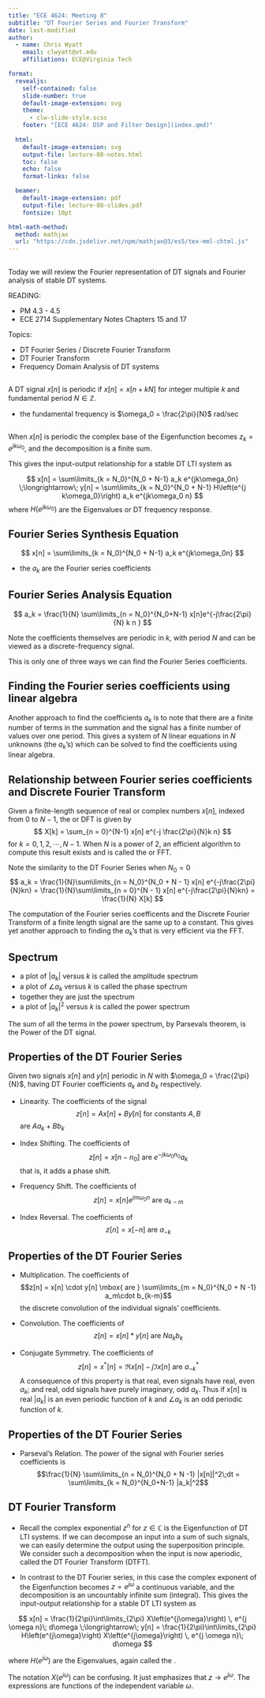 ```yaml
---
title: "ECE 4624: Meeting 8"
subtitle: "DT Fourier Series and Fourier Transform"
date: last-modified
author:
  - name: Chris Wyatt
    email: clwyatt@vt.edu
    affiliations: ECE@Virginia Tech

format: 
  revealjs:
    self-contained: false
    slide-number: true
    default-image-extension: svg
    theme: 
      - clw-slide-style.scss
    footer: "[ECE 4624: DSP and Filter Design](index.qmd)"
    
  html:
    default-image-extension: svg
    output-file: lecture-08-notes.html
    toc: false
    echo: false
    format-links: false

  beamer:
    default-image-extension: pdf
    output-file: lecture-08-slides.pdf
    fontsize: 10pt

html-math-method:
  method: mathjax
  url: "https://cdn.jsdelivr.net/npm/mathjax@3/es5/tex-mml-chtml.js"    
---
```


## {.t}

Today we will review the Fourier representation of DT signals and Fourier analysis of stable DT systems.

READING:

* PM 4.3 - 4.5
* ECE 2714 Supplementary Notes Chapters 15 and 17 

Topics:

- DT Fourier Series / Discrete Fourier Transform
- DT Fourier Transform
- Frequency Domain Analysis of DT systems

## {.t}

A DT signal $x[n]$ is periodic if $x[n] = x[n+kN]$ for integer
multiple $k$ and fundamental period $N \in \mathbb{Z}$.

- the fundamental frequency is $\omega_0 = \frac{2\pi}{N}$ rad/sec

## {.t}

When $x[n]$ is periodic the complex base of the Eigenfunction becomes
$z_k = e^{jk\omega_0}$, and the decomposition is a finite sum.

This gives the input-output relationship for a stable DT LTI system as

$$
x[n] = \sum\limits_{k = N_0}^{N_0 + N-1} a_k e^{jk\omega_0n} \;\longrightarrow\;  y[n] = \sum\limits_{k = N_0}^{N_0 + N-1} H\left(e^{j k\omega_0}\right) a_k e^{jk\omega_0 n}
$$
where $H\left(e^{j k\omega_0}\right)$ are the Eigenvalues or DT frequency response.

## Fourier Series Synthesis Equation {.t}

$$
x[n] = \sum\limits_{k = N_0}^{N_0 + N-1} a_k e^{jk\omega_0n}
$$

- the $a_k$ are the Fourier series coefficients


## Fourier Series Analysis Equation {.t}

$$
a_k = \frac{1}{N} \sum\limits_{n = N_0}^{N_0+N-1} x[n]e^{-j\frac{2\pi}{N} k n }
$$

::: notes

Note the coefficients themselves are periodic in $k$, with period $N$ and can be viewed as a discrete-frequency signal.

This is only one of three ways we can find the Fourier Series coefficients.

:::

## Finding the Fourier series coefficients using linear algebra {.t}

\begin{align*}
  x[N_0] &= \sum\limits_{k = N_0}^{N_0 + N-1} a_k e^{jk\omega_0N_0}\\
  x[N_0+1] &= \sum\limits_{k = N_0}^{N_0 + N-1} a_k e^{jk\omega_0(N_0+1)}\\
  \vdots\hspace{2em} &= \hspace{2em}\vdots\\
  x[N_0+N-1] &= \sum\limits_{k = N_0}^{N_0 + N-1} a_k e^{jk\omega_0(N_0+N-1)}\\
\end{align*}


::: notes
Another approach to find the coefficients $a_k$ is to note that there are a
finite number of terms in the summation and the signal has a finite
number of values over one period. This gives a system of $N$ linear
equations in $N$ unknowns (the $a_k$'s) which can be solved to find the coefficients using
linear algebra.
:::

## Relationship between Fourier series coefficients and Discrete Fourier Transform

Given a finite-length sequence of real or complex numbers $x[n]$, indexed from $0$ to $N-1$, the \emph{Discrete Fourier Transform} or DFT is given by
$$
X[k] = \sum_{n = 0}^{N-1}  x[n] e^{-j \frac{2\pi}{N}k n}
$$
for $k = 0, 1, 2, \cdots, N-1$. When $N$ is a power of 2, an efficient algorithm to compute this result exists and is called the \emph{Fast Fourier Transform} or FFT.

Note the similarity to the DT Fourier Series when $N_0 = 0$
$$
a_k = \frac{1}{N}\sum\limits_{n = N_0}^{N_0 + N - 1} x[n] e^{-j\frac{2\pi}{N}kn} =  \frac{1}{N}\sum\limits_{n = 0}^{N - 1} x[n] e^{-j\frac{2\pi}{N}kn} = \frac{1}{N} X[k]
$$

::: notes
The computation of the Fourier series coefficents and the Discrete Fourier Transform of a finite length signal are the same up to a constant. This gives yet another approach to finding the $a_k$'s that is very efficient via the FFT.
:::

## Spectrum {.t}

- a plot of $|a_k|$ versus $k$ is called the amplitude spectrum
- a plot of $\angle a_k$ versus $k$ is called the phase spectrum
- together they are just the spectrum
- a plot of $|a_k|^2$ versus $k$ is called the power spectrum

::: notes

The sum of all the terms in the power spectrum, by Parsevals theorem, is the Power of the DT signal.

:::

## Properties of the DT Fourier Series

Given two signals $x[n]$ and $y[n]$ periodic in $N$ with
$\omega_0 = \frac{2\pi}{N}$, having DT Fourier coefficients $a_k$ and
$b_k$ respectively.

- Linearity. The coefficients of the signal
  $$z[n] = Ax[n] + By[n] \mbox{ for constants } A,B$$ are $Aa_k + Bb_k$

- Index Shifting. The coefficients of
  $$z[n] = x[n-n_0] \mbox{ are } e^{-jk\omega_0 n_0}a_k$$ that is, it
  adds a phase shift.

- Frequency Shift. The coefficients of
  $$z[n] = x[n]e^{jm\omega_0n} \mbox{ are } a_{k-m}$$

- Index Reversal. The coefficients of
  $$z[n] = x[-n] \mbox{ are } a_{-k}$$


## Properties of the DT Fourier Series

- Multiplication. The coefficients of
  $$z[n] = x[n] \cdot y[n] \mbox{ are } \sum\limits_{m = N_0}^{N_0 + N -1} a_m\cdot b_{k-m}$$
  the discrete convolution of the individual signals' coefficients.

- Convolution. The coefficients of
  $$z[n] = x[n] * y[n] \mbox{ are } N a_k b_k$$

- Conjugate Symmetry. The coefficients of
  $$z[n] = x^*[n] = \Re{x[n]} - j\Im{x[n]} \mbox{ are } a_{-k}^*$$ A
  consequence of this property is that real, even signals have real,
  even $a_k$; and real, odd signals have purely imaginary, odd $a_k$.
  Thus if $x[n]$ is real $|a_k|$ is an even periodic function of $k$ and
  $\angle a_k$ is an odd periodic function of $k$.

## Properties of the DT Fourier Series {.t}

- Parseval's Relation. The power of the signal with Fourier series
  coefficients is
  $$\frac{1}{N} \sum\limits_{n = N_0}^{N_0 + N -1} |x[n]|^2\;dt = \sum\limits_{k = N_0}^{N_0+N-1} |a_k|^2$$

## DT Fourier Transform

* Recall the complex exponential $z^{n}$ for $z\in\mathbb{C}$ is the Eigenfunction of DT LTI systems. If we can decompose an input into a sum of such signals, we can easily determine the output using the superposition principle. We consider such a decomposition when the input is now aperiodic, called the DT Fourier Transform (DTFT).

* In contrast to the DT Fourier series, in this case the complex exponent of the Eigenfunction becomes $z = e^{j\omega}$ a continuous variable, and the decomposition is an uncountably infinite sum (integral). This gives the input-output relationship for a stable DT LTI system as

$$
x[n] = \frac{1}{2\pi}\int\limits_{2\pi} X\left(e^{j\omega}\right) \, e^{j \omega n}\; d\omega \;\longrightarrow\; y[n] = \frac{1}{2\pi}\int\limits_{2\pi} H\left(e^{j\omega}\right) X\left(e^{j\omega}\right) \, e^{j \omega n}\; d\omega
$$

where $H\left(e^{j \omega}\right)$ are the Eigenvalues, again called the \emph{frequency response}.

::: notes

The notation $X\left(e^{j\omega}\right)$ can be confusing. It just emphasizes that $z \rightarrow e^{j\omega}$. The expressions are functions of the independent variable $\omega$.

:::
